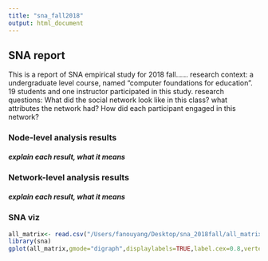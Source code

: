 ```yaml
---
title: "sna_fall2018"
output: html_document
---
```

## SNA report

This is a report of SNA empirical study for 2018 fall......
research context: a undergraduate level course, named "computer foundations for education". 19 students and one instructor participated in this study.
research questions: What did the social network look like in this class? what attributes the network had? How did each participant engaged in this network?

### Node-level analysis results
##### explain each result, what it means
### Network-level analysis results
##### explain each result, what it means

### SNA viz
```r
all_matrix<- read.csv("/Users/fanouyang/Desktop/sna_2018fall/all_matrix.csv",row.names=1)
library(sna)
gplot(all_matrix,gmode="digraph",displaylabels=TRUE,label.cex=0.8,vertex.col="darkolivegreen")
```




